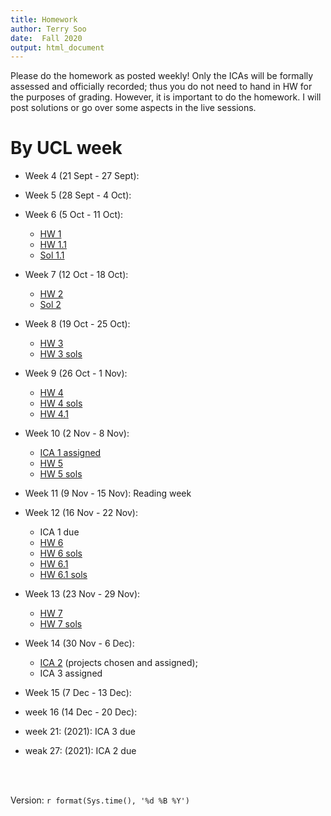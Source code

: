 ```yaml
---
title: Homework
author: Terry Soo
date:  Fall 2020
output: html_document
---
```


Please do the homework as posted weekly!  Only the ICAs will be formally assessed and officially recorded; thus you do not need to hand in HW for the purposes of grading.   However, it is important to do the homework.  I will post solutions or go over some aspects in the live sessions.  


# By UCL week

* Week 4 (21 Sept - 27 Sept): 
* Week 5 (28 Sept - 4 Oct):
* Week 6 (5 Oct - 11 Oct):  
     - [HW 1](https://tsoo-math.github.io/ucl/hello-0009.html)
     -  [HW 1.1](https://tsoo-math.github.io/ucl/QHW1.html)
     -  [Sol 1.1](https://tsoo-math.github.io/ucl/QHW1-sol.html)
* Week 7 (12 Oct - 18 Oct):
     -  [HW 2](https://tsoo-math.github.io/ucl/QHW2.html)
     -  [Sol 2](https://tsoo-math.github.io/ucl/QHW2-sol.html)

* Week 8 (19 Oct - 25 Oct):
     -  [HW 3](https://tsoo-math.github.io/ucl/QHW3.html)
     -  [HW 3 sols](https://tsoo-math.github.io/ucl/QHW3-sols.html)



* Week 9 (26 Oct - 1 Nov):
     -  [HW 4](https://tsoo-math.github.io/ucl/QHW4.html)
     -  [HW 4 sols](https://tsoo-math.github.io/ucl/QHW4-sol.html)
     -  [HW 4.1](https://tsoo-math.github.io/ucl/QHW4.1.html)

* Week 10 (2 Nov - 8 Nov): 
     -  [ICA 1 assigned](https://tsoo-math.github.io/ucl/ica-stat9-test.html)   
     -  [HW 5](https://tsoo-math.github.io/ucl/QHW5.html)
     -  [HW 5 sols](https://tsoo-math.github.io/ucl/QHW5-sols.html)
* Week 11 (9 Nov - 15 Nov):  Reading week
* Week 12 (16 Nov - 22 Nov): 
     - ICA 1 due
     -  [HW 6](https://tsoo-math.github.io/ucl/QHW6.html)
     -  [HW 6 sols](https://tsoo-math.github.io/ucl/QHW6-sols.html)
     -  [HW 6.1](https://tsoo-math.github.io/ucl/QHW6.1.html)
     -  [HW 6.1 sols](https://tsoo-math.github.io/ucl/QHW6.1-sols.html)
* Week 13 (23 Nov - 29 Nov):
      
     -  [HW 7](https://tsoo-math.github.io/ucl/QHW7.html)
     -  [HW 7 sols](https://tsoo-math.github.io/ucl/QHW7-sols.html)

* Week 14 (30 Nov - 6 Dec): 
     -  [ICA 2](https://tsoo-math.github.io/ucl/ICAproject-ideas.html) (projects chosen and assigned);
     -  ICA 3 assigned
* Week 15 (7 Dec - 13 Dec):
* week 16 (14 Dec - 20 Dec):

* week 21: (2021):  ICA 3 due
* weak 27: (2021):  ICA 2 due




<br>
<br>


Version: `r format(Sys.time(), '%d %B %Y')`
  

<br>
<br>
<br>
